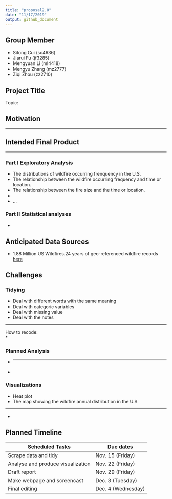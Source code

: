 ```yaml
---
title: "proposal2.0"
date: "11/17/2019"
output: github_document
---
```


## Group Member

  * Sitong Cui (sc4636)
  * Jiarui Fu (jf3285) 
  * Mengyuan Li (ml4418)
  * Mengyu Zhang (mz2777)
  * Ziqi Zhou (zz2710)

## Project Title

Topic: 

## Motivation


***



## Intended Final Product




***



### Part I Exploratory Analysis

* The distributions of wildfire occurring frenquency in the U.S.
* The relationship between the wildfire occurring frequency and time or location.
* The relationship between the fire size and the time or location.
* 
* ...

### Part II Statistical analyses

* 

## Anticipated Data Sources

* 1.88 Million US Wildfires.24 years of geo-referenced wildfire records [here](https://www.kaggle.com/rtatman/188-million-us-wildfires)


## Challenges

### Tidying
* Deal with different words with the same meaning
* Deal with categoric variables
* Deal with missing value
* Deal with the notes

***
How to recode:    
* 

### Planned Analysis
* 
***
* 

### Visualizations
* Heat plot
* The map showing the wildfire annual distribution in the U.S.

***
* 

## Planned Timeline

| Scheduled Tasks                   | Due dates                 |
| --------------------------------- | ------------------------- |
| Scrape data and tidy              | Nov. 15 (Friday)          |
| Analyse and produce visualization | Nov. 22 (Friday)          |
| Draft report                      | Nov. 29 (Friday)          |
| Make webpage and screencast       | Dec. 3  (Tuesday)         |
| Final editing                     | Dec. 4  (Wednesday)       |









